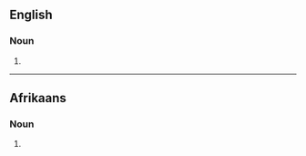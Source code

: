 ==English==

===Noun===
{{head|en|noun form}}

# {{plural of|en|mielie}}

----

==Afrikaans==

===Noun===
{{head|af|noun plural form}}

# {{plural of|af|mielie}}